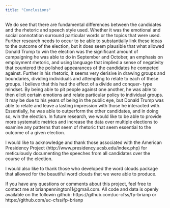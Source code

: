 ```yaml
---
title: "Conclusions"
---
```

We do see that there are fundamental differences between the candidates and the rhetoric and speech style used. Whether it was the emotional and social connotation surround particular words or the topics that were used. Further research needs to occur to be able to substantially link these ideas to the outcome of the election, but it does seem plausible that what allowed Donald Trump to win the election was the significant amount of campaigning he was able to do in September and October, an emphasis on employment rhetoric, and using language that implied a sense of negativity that countered the polished appearances of the candidates he competed against. Further in his rhetoric, it seems very derisive in drawing groups and boundaries, dividing individuals and attempting to relate to each of these groups. I believe that this had the effect of a divide and conquer- type mindset. By being able to pit people against one another, he was able to then elicit certain emotions and relate particular policy to individual groups. It may be due to his years of being in the public eye, but Donald Trump was able to relate and leave a lasting impression with those he interacted with.  Essentially, he was able to outperform the other candidates, and in doing so, win the election. In future research, we would like to be able to provide more systematic metrics and increase the data over multiple elections to examine any patterns that seem of rhetoric that seem essential to the outcome of a given election.  


I would like to acknowledge and thank those associated with the American Presidency Project (http://www.presidency.ucsb.edu/index.php) for meticulously documenting the speeches from all candidates over the course of the election.

I would also like to thank those who developed the word clouds package that allowed for the beautiful word clouds that we were able to produce.

If you have any questions or comments about this project, feel free to contact me at brianpennington11@gmail.com. All code and data is openly available on the followin github: https://github.com/uc-cfss/fp-brianp
 or https://github.com/uc-cfss/fp-brianp

